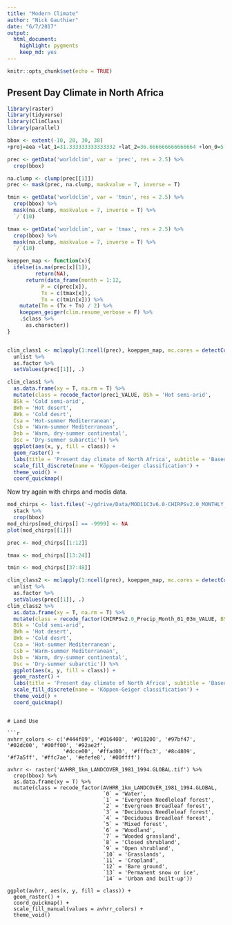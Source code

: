 ```yaml
---
title: "Modern Climate"
author: "Nick Gauthier"
date: "6/7/2017"
output: 
  html_document: 
    highlight: pygments
    keep_md: yes
---
```


```r
knitr::opts_chunk$set(echo = TRUE)
```

## Present Day Climate in North Africa
```r
library(raster)
library(tidyverse)
library(ClimClass)
library(parallel)
```


```r
bbox <- extent(-10, 20, 30, 38)
+proj=aea +lat_1=31.333333333333332 +lat_2=36.666666666666664 +lon_0=5

prec <- getData('worldclim', var = 'prec', res = 2.5) %>%
  crop(bbox)

na.clump <- clump(prec[[1]])
prec <- mask(prec, na.clump, maskvalue = 7, inverse = T)

tmin <- getData('worldclim', var = 'tmin', res = 2.5) %>%
  crop(bbox) %>%
  mask(na.clump, maskvalue = 7, inverse = T) %>%
  `/`(10)

tmax <- getData('worldclim', var = 'tmax', res = 2.5) %>%
  crop(bbox) %>%
  mask(na.clump, maskvalue = 7, inverse = T) %>%
  `/`(10)
```

```r
koeppen_map <- function(x){
  ifelse(is.na(prec[x][1]), 
         return(NA),
      return(data_frame(month = 1:12,
           P = c(prec[x]),
           Tx = c(tmax[x]),
           Tn = c(tmin[x])) %>%
    mutate(Tm = (Tx + Tn) / 2) %>%
    koeppen_geiger(clim.resume_verbose = F) %>%
    .$class %>%
      as.character))
}


clim_class1 <- mclapply(1:ncell(prec), koeppen_map, mc.cores = detectCores()) %>% 
  unlist %>%
  as.factor %>%
  setValues(prec[[1]], .)
```


```r
clim_class1 %>% 
  as.data.frame(xy = T, na.rm = T) %>%
  mutate(class = recode_factor(prec1_VALUE, BSh = 'Hot semi-arid',
  BSk = 'Cold semi-arid',
  BWh = 'Hot desert',
  BWk = 'Cold desrt',
  Csa = 'Hot-summer Mediterranean',
  Csb = 'Warm-summer Mediterranean',
  Dsb = 'Warm, dry-summer continental',
  Dsc = 'Dry-summer subarctic')) %>%
  ggplot(aes(x, y, fill = class)) +
  geom_raster() +
  labs(title = 'Present day climate of North Africa', subtitle = 'Based on WorldClim data') +
  scale_fill_discrete(name = 'Köppen-Geiger classification') +
  theme_void() +
  coord_quickmap()
```
Now try again with chirps and modis data.
  
```r
mod_chirps <- list.files('~/gdrive/Data/MOD11C3v6.0-CHIRPSv2.0_MONTHLY_03m/', full.names = T) %>%
  stack %>%
  crop(bbox)
mod_chirps[mod_chirps[] == -9999] <- NA
plot(mod_chirps[[1]])

prec <- mod_chirps[[1:12]]

tmax <- mod_chirps[[13:24]]

tmin <- mod_chirps[[37:48]]

clim_class2 <- mclapply(1:ncell(prec), koeppen_map, mc.cores = detectCores()) %>% 
  unlist %>%
  as.factor %>%
  setValues(prec[[1]], .)
clim_class2 %>% 
  as.data.frame(xy = T, na.rm = T) %>%
  mutate(class = recode_factor(CHIRPSv2.0_Precip_Month_01_03m_VALUE, BSh = 'Hot semi-arid',
  BSk = 'Cold semi-arid',
  BWh = 'Hot desert',
  BWk = 'Cold desrt',
  Csa = 'Hot-summer Mediterranean',
  Csb = 'Warm-summer Mediterranean',
  Dsb = 'Warm, dry-summer continental',
  Dsc = 'Dry-summer subarctic')) %>%
  ggplot(aes(x, y, fill = class)) +
  geom_raster() +
  labs(title = 'Present day climate of North Africa', subtitle = 'Based on WorldClim data') +
  scale_fill_discrete(name = 'Köppen-Geiger classification') +
  theme_void() +
  coord_quickmap()
```
```

# Land Use

```r
avhrr_colors <- c('#444f89', '#016400', '#018200', '#97bf47', '#02dc00', '#00ff00', '#92ae2f',
                  '#dcce00', '#ffad00', '#fffbc3', '#8c4809', '#f7a5ff', '#ffc7ae', '#efefe8', '#00ffff')

avhrr <- raster('AVHRR_1km_LANDCOVER_1981_1994.GLOBAL.tif') %>%
  crop(bbox) %>%
  as.data.frame(xy = T) %>%
  mutate(class = recode_factor(AVHRR_1km_LANDCOVER_1981_1994.GLOBAL,
                               `0` = 'Water',
                               `1` = 'Evergreen Needleleaf forest',
                               `2` = 'Evergreen Broadleaf forest',
                               `3` = 'Deciduous Needleleaf forest',
                               `4` = 'Deciduous Broadleaf forest',
                               `5` = 'Mixed forest',
                               `6` = 'Woodland',
                               `7` = 'Wooded grassland',
                               `8` = 'Closed shrubland',
                               `9` = 'Open shrubland',
                               `10` = 'Grasslands',
                               `11` = 'Cropland',
                               `12` = 'Bare ground',
                               `13` = 'Permanent snow or ice',
                               `14` = 'Urban and built-up'))

ggplot(avhrr, aes(x, y, fill = class)) +
  geom_raster() +
  coord_quickmap() +
  scale_fill_manual(values = avhrr_colors) +
  theme_void()
```

